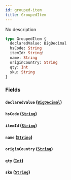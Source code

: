 ```yaml
---
id: grouped-item
title: GroupedItem
---
```


No description

```graphql
type GroupedItem {
  declaredValue: BigDecimal
  hsCode: String
  itemId: String!
  name: String
  originCountry: String
  qty: Int
  sku: String
}
```

### Fields

#### `declaredValue` ([`BigDecimal`](/schema/scalars/big-decimal))

#### `hsCode` ([`String`](/schema/scalars/string))

#### `itemId` ([`String`](/schema/scalars/string))

#### `name` ([`String`](/schema/scalars/string))

#### `originCountry` ([`String`](/schema/scalars/string))

#### `qty` ([`Int`](/schema/scalars/int))

#### `sku` ([`String`](/schema/scalars/string))
